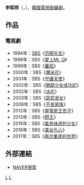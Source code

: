 {{藝人
| 姓名     = 李熙明
| 類型     = 編劇
| 圖片     = 
| 圖片尺寸 = 
| 圖片簡介 = 
| 原名     = 
| 外文名   = 이희명
| 外文     = ko
| 羅馬拼音 = Lee Hee Myung
| 英文名   = 
| 綽號     = 
| 其他藝名 = 
| 國籍     = {{ROK}}
| 民族     = 
| 籍貫     = 
| 出生日期 = {{birth year and age|1964}}
| 出生地點 = 
| 職業     = [[編劇|編劇]]
| 語言     = [[韓語|韓語]]
| 教育程度 = 
| 出身地   = 
| 出道作   = 
| 出道日期 = 1994年
| 代表作   = 
| 活躍年代 = 
}}

'''李熙明'''（{{lang-ko|'''이희명'''}}，{{bd|1964年}}），[[韓國|韓國]][[電視劇|電視劇]][[編劇|編劇]]。
== 作品 ==
=== 電視劇 ===
*1994年：[[SBS_(韓國)|SBS]]《[[恐龍先生|恐龍先生]]》
*1998年：SBS《[[愛上Mr._Q|愛上Mr. Q]]》
*1999年：SBS《[[蕃茄_(韓國電視劇)|蕃茄]]》
*2000年：SBS《[[爆米花_(電視劇)|爆米花]]》
*2001年：SBS《[[守護天使|守護天使]]》
*2002年：SBS《[[開朗少女成功記|開朗少女成功記]]》
*2002年：SBS《[[冰花|冰花]]》
*2003年：SBS《[[窈窕淑女|窈窕淑女]]》
*2006年：SBS《[[不良家族|不良家族]]》
*2012年：SBS《[[屋塔房王世子|屋塔房王世子]]》
*2013年：SBS《[[野王_(電視劇)|野王]]》
*2015年：SBS《[[看見味道的少女|看見味道的少女]]》
*2016年：SBS《[[美女孔心|美女孔心]]》
*2017年：SBS《[[再次重逢的世界_(電視劇)|再次重逢的世界]]》

== 外部連結 ==
*[http://search.naver.com/search.naver?sm=tab_hty.top&where=nexearch&ie=utf8&query=%EC%9D%B4%ED%9D%AC%EB%AA%85 NAVER搜索]{{ko}}

[[Category:韓國編劇|L]]
[[Category:李姓|L]]